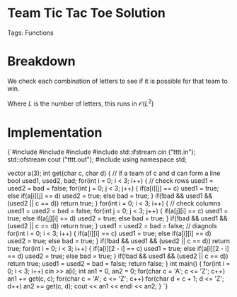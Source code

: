 


<Sidebar moduleId={moduleId} /> 

# Team Tic Tac Toe Solution

Tags: Functions

# Breakdown

We check each combination of letters to see if it is possible for that team to win. 

Where $L$ is the number of letters, this runs in $\mathcal{O}(L^2)$

# Implementation

<div style={{ transform: 'translateX(150px)' }}>
  <SyntaxHighlighter language="cpp" style={okaidia}>
{`#include <cmath>
#include <cstdio>
#include <vector>
#include <fstream>
std::ifstream cin ("tttt.in");
std::ofstream cout ("tttt.out");
#include <algorithm>
using namespace std;

vector<string> a(3); 
int get(char c, char d) { // if a team of c and d can form a line
    bool used1, used2, bad; 
    for(int i = 0; i < 3; i++) { // check rows
        used1 = used2 = bad = false; 
        for(int j = 0; j < 3; j++) {
            if(a[i][j] == c) used1 = true; 
            else if(a[i][j] == d) used2 = true; 
            else bad = true; 
        }
        if(!bad && used1 && (used2 || c == d)) return true; 
    }
    for(int i = 0; i < 3; i++) { // check columns
        used1 = used2 = bad = false; 
        for(int j = 0; j < 3; j++) {
            if(a[j][i] == c) used1 = true; 
            else if(a[j][i] == d) used2 = true; 
            else bad = true; 
        }
        if(!bad && used1 && (used2 || c == d)) return true; 
    }
    used1 = used2 = bad = false; // diagnols
    for(int i = 0; i < 3; i++) { 
        if(a[i][i] == c) used1 = true; 
        else if(a[i][i] == d) used2 = true; 
        else bad = true; 
    }
    if(!bad && used1 && (used2 || c == d)) return true; 
    for(int i = 0; i < 3; i++) { 
        if(a[i][2 - i] == c) used1 = true; 
        else if(a[i][2 - i] == d) used2 = true; 
        else bad = true; 
    }
    if(!bad && used1 && (used2 || c == d)) return true; 
    used1 = used2 = bad = false; 
    return false;
}
int main() {
    for(int i = 0; i < 3; i++) cin >> a[i]; 
    int an1 = 0, an2 = 0; 
    for(char c = 'A'; c <= 'Z'; c++) an1 += get(c, c);
    for(char c = 'A'; c <= 'Z'; c++) 
        for(char d = c + 1; d <= 'Z'; d++) 
            an2 += get(c, d);
    cout << an1 << endl << an2; 
}
`}
  </SyntaxHighlighter>
</div>
